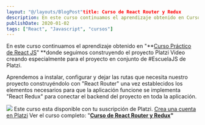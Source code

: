 ```yaml
---
layout: "@/layouts/BlogPost"title: Curso de React Router y Redux
description: En este curso continuamos el aprendizaje obtenido en Curso Práctico de React JS
publishDate: 2020-01-02
tags: ["React", "Javascript", "cursos"]
---
```


En este curso continuamos el aprendizaje obtenido en "**[Curso Práctico de React JS](https://arepa.dev/curso-practico-de-react-js/)" **donde seguimos construyendo el proyecto Platzi Video creando especialmente para el proyecto en conjunto de #EscuelaJS de Platzi.

Aprendemos a instalar, configurar y dejar las rutas que necesita nuestro proyecto construyéndolo con "React Router" una vez establecidos los elementos necesarios para que la aplicación funcione se implementa "React Redux" para conectar el backend del proyecto en toda la aplicación.

![](https://s3.amazonaws.com/arepadev/2020/01/react-router-redux-platzi.jpg)
Este curso esta disponible con tu suscripción de Platzi.
[Crea una cuenta en Platzi](https://platzi.com/r/gndx/)
Ver el curso completo: "**[Curso de React Router y Redux](https://platzi.com/conoceme/gndx/conoceme/gndx/cursos/react-router-redux/)"**

